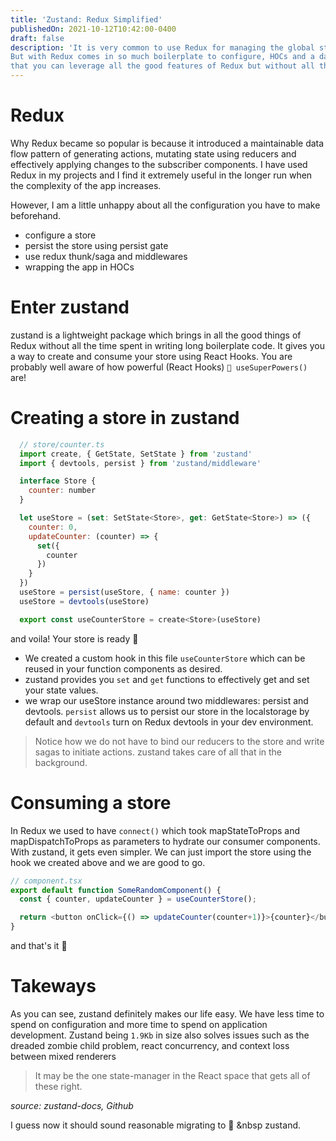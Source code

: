```yaml
---
title: 'Zustand: Redux Simplified'
publishedOn: 2021-10-12T10:42:00-0400
draft: false
description: 'It is very common to use Redux for managing the global state of your React application.
But with Redux comes in so much boilerplate to configure, HOCs and a data flow pattern. What if I told you
that you can leverage all the good features of Redux but without all that boilerplate, using React Hooks.'
---
```


# Redux
Why Redux became so popular is because it introduced a maintainable
data flow pattern of generating actions, mutating state using reducers and
effectively applying changes to the subscriber components. I have used
Redux in my projects and I find it extremely useful in the longer
run when the complexity of the app increases.

However, I am a little unhappy about all the configuration you have
to make beforehand.
- configure a store
- persist the store using persist gate
- use redux thunk/saga and middlewares
- wrapping the app in HOCs

# Enter zustand

zustand is a lightweight package which brings in all the good things of Redux
without all the time spent in writing long boilerplate code. It gives you a way to create and consume
your store using React Hooks. You are probably well aware of how
powerful (React Hooks) `🦸 useSuperPowers()` are!

# Creating a store in zustand
```js
  // store/counter.ts 
  import create, { GetState, SetState } from 'zustand'
  import { devtools, persist } from 'zustand/middleware'

  interface Store {
    counter: number
  }

  let useStore = (set: SetState<Store>, get: GetState<Store>) => ({
    counter: 0,
    updateCounter: (counter) => {
      set({
        counter
      })
    } 
  })
  useStore = persist(useStore, { name: counter })
  useStore = devtools(useStore)

  export const useCounterStore = create<Store>(useStore)
```

and voila! Your store is ready 🚀
- We created a custom hook in this file `useCounterStore` which can be reused in your function components as desired.
- zustand provides you `set` and `get` functions to effectively get and set your state values.
- we wrap our useStore instance around two middlewares: persist and devtools. `persist` allows us to persist
our store in the localstorage by default and `devtools` turn on Redux devtools in your dev environment. 

> Notice how we do not have to bind our reducers to the store and write sagas to initiate actions. zustand takes care of all that in the background.

# Consuming a store
In Redux we used to have `connect()` which took mapStateToProps and mapDispatchToProps as parameters
to hydrate our consumer components. With zustand, it gets even simpler. We can 
just import the store using the hook we created above and we are good to go.

```js
// component.tsx
export default function SomeRandomComponent() {
  const { counter, updateCounter } = useCounterStore();

  return <button onClick={() => updateCounter(counter+1)}>{counter}</button>
}
```
and that's it 🚀

# Takeways
As you can see, zustand definitely makes our life easy. We have less time to spend
on configuration and more time to spend on application development. Zustand being `1.9Kb` in size
also solves issues such as the dreaded zombie child problem, react concurrency, and context loss between mixed renderers

> It may be the one state-manager in the React space that gets all of these right.

*source: zustand-docs, Github*

I guess now it should sound reasonable migrating to 🦄 &nbsp zustand.
